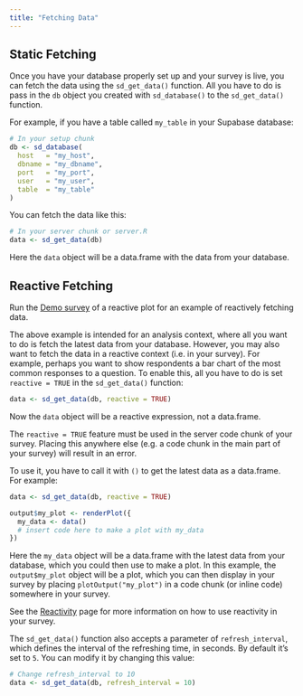 ```yaml
---
title: "Fetching Data"
---
```


## Static Fetching

Once you have your database properly set up and your survey is live, you can fetch the data using the `sd_get_data()` function. All you have to do is pass in the `db` object you created with `sd_database()` to the `sd_get_data()` function. 

For example, if you have a table called `my_table` in your Supabase database:

```r
# In your setup chunk
db <- sd_database(
  host   = "my_host",
  dbname = "my_dbname",
  port   = "my_port",
  user   = "my_user",
  table  = "my_table"
)
```

You can fetch the data like this:

```r
# In your server chunk or server.R
data <- sd_get_data(db)
```


Here the `data` object will be a data.frame with the data from your database.

## Reactive Fetching

::: {.callout-tip}

Run the [Demo survey](https://github.com/surveydown-dev/demo-reactive-plot) of a reactive plot for an example of reactively fetching data.

:::

The above example is intended for an analysis context, where all you want to do is fetch the latest data from your database. However, you may also want to fetch the data in a reactive context (i.e. in your survey). For example, perhaps you want to show respondents a bar chart of the most common responses to a question. To enable this, all you have to do is set `reactive = TRUE` in the `sd_get_data()` function:

```r
data <- sd_get_data(db, reactive = TRUE)
```

Now the `data` object will be a reactive expression, not a data.frame. 

::: {.callout-important}

The `reactive = TRUE` feature must be used in the server code chunk of your survey. Placing this anywhere else (e.g. a code chunk in the main part of your survey) will result in an error.

:::

To use it, you have to call it with `()` to get the latest data as a data.frame. For example:

```r
data <- sd_get_data(db, reactive = TRUE)

output$my_plot <- renderPlot({  
  my_data <- data()
  # insert code here to make a plot with my_data
})
```

Here the `my_data` object will be a data.frame with the latest data from your database, which you could then use to make a plot. In this example, the `output$my_plot` object will be a plot, which you can then display in your survey by placing `plotOutput("my_plot")` in a code chunk (or inline code) somewhere in your survey.

See the [Reactivity](reactivity.qmd) page for more information on how to use reactivity in your survey.

::: {.callout-tip}

The `sd_get_data()` function also accepts a parameter of `refresh_interval`, which defines the interval of the refreshing time, in seconds. By default it's set to `5`. You can modify it by changing this value:

```r
# Change refresh_interval to 10
data <- sd_get_data(db, refresh_interval = 10)
```

:::